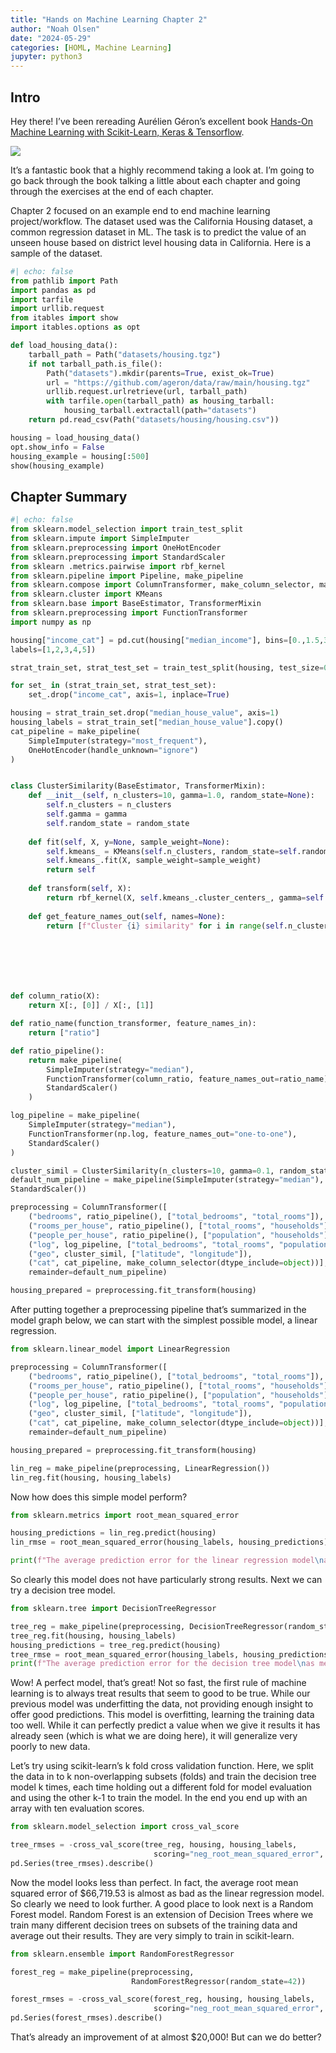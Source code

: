 ```yaml
---
title: "Hands on Machine Learning Chapter 2"
author: "Noah Olsen"
date: "2024-05-29"
categories: [HOML, Machine Learning]
jupyter: python3
---
```


## Intro
Hey there! I've been rereading Aurélien Géron's excellent book [Hands-On Machine Learning with Scikit-Learn, Keras & Tensorflow](https://www.oreilly.com/library/view/hands-on-machine-learning/9781491962282/).


![](homl.jpeg){}

It's a fantastic book that a highly recommend taking a look at. I'm going to go back through the book talking a little about each chapter and going through the exercises at the end of each chapter.

Chapter 2 focused on an example end to end machine learning project/workflow. The dataset used was the California Housing dataset, a common regression dataset in ML. The task is to predict the value of an unseen house based on district level housing data in California. Here is a sample of the dataset.

```python
#| echo: false
from pathlib import Path
import pandas as pd
import tarfile
import urllib.request
from itables import show
import itables.options as opt

def load_housing_data():
    tarball_path = Path("datasets/housing.tgz")
    if not tarball_path.is_file():
        Path("datasets").mkdir(parents=True, exist_ok=True)
        url = "https://github.com/ageron/data/raw/main/housing.tgz"
        urllib.request.urlretrieve(url, tarball_path)
        with tarfile.open(tarball_path) as housing_tarball:
            housing_tarball.extractall(path="datasets")
    return pd.read_csv(Path("datasets/housing/housing.csv"))

housing = load_housing_data()
opt.show_info = False
housing_example = housing[:500]
show(housing_example)
```

## Chapter Summary

```python
#| echo: false
from sklearn.model_selection import train_test_split
from sklearn.impute import SimpleImputer
from sklearn.preprocessing import OneHotEncoder
from sklearn.preprocessing import StandardScaler
from sklearn .metrics.pairwise import rbf_kernel
from sklearn.pipeline import Pipeline, make_pipeline
from sklearn.compose import ColumnTransformer, make_column_selector, make_column_transformer
from sklearn.cluster import KMeans
from sklearn.base import BaseEstimator, TransformerMixin
from sklearn.preprocessing import FunctionTransformer
import numpy as np

housing["income_cat"] = pd.cut(housing["median_income"], bins=[0.,1.5,3.,4.5,6.,np.inf],
labels=[1,2,3,4,5])

strat_train_set, strat_test_set = train_test_split(housing, test_size=0.2, stratify=housing["income_cat"], random_state=42)

for set_ in (strat_train_set, strat_test_set):
    set_.drop("income_cat", axis=1, inplace=True)

housing = strat_train_set.drop("median_house_value", axis=1)
housing_labels = strat_train_set["median_house_value"].copy()
cat_pipeline = make_pipeline(
    SimpleImputer(strategy="most_frequent"),
    OneHotEncoder(handle_unknown="ignore")
)


class ClusterSimilarity(BaseEstimator, TransformerMixin):
    def __init__(self, n_clusters=10, gamma=1.0, random_state=None):
        self.n_clusters = n_clusters
        self.gamma = gamma
        self.random_state = random_state
    
    def fit(self, X, y=None, sample_weight=None):
        self.kmeans_ = KMeans(self.n_clusters, random_state=self.random_state)
        self.kmeans_.fit(X, sample_weight=sample_weight)
        return self
    
    def transform(self, X):
        return rbf_kernel(X, self.kmeans_.cluster_centers_, gamma=self.gamma)
    
    def get_feature_names_out(self, names=None):
        return [f"Cluster {i} similarity" for i in range(self.n_clusters)]







def column_ratio(X):
    return X[:, [0]] / X[:, [1]]

def ratio_name(function_transformer, feature_names_in):
    return ["ratio"]

def ratio_pipeline():
    return make_pipeline(
        SimpleImputer(strategy="median"),
        FunctionTransformer(column_ratio, feature_names_out=ratio_name),
        StandardScaler()
    )

log_pipeline = make_pipeline(
    SimpleImputer(strategy="median"),
    FunctionTransformer(np.log, feature_names_out="one-to-one"),
    StandardScaler()
)

cluster_simil = ClusterSimilarity(n_clusters=10, gamma=0.1, random_state=42)
default_num_pipeline = make_pipeline(SimpleImputer(strategy="median"),
StandardScaler())

preprocessing = ColumnTransformer([
    ("bedrooms", ratio_pipeline(), ["total_bedrooms", "total_rooms"]),
    ("rooms_per_house", ratio_pipeline(), ["total_rooms", "households"]),
    ("people_per_house", ratio_pipeline(), ["population", "households"]),
    ("log", log_pipeline, ["total_bedrooms", "total_rooms", "population", "households", "median_income"]),
    ("geo", cluster_simil, ["latitude", "longitude"]),
    ("cat", cat_pipeline, make_column_selector(dtype_include=object))],
    remainder=default_num_pipeline)

housing_prepared = preprocessing.fit_transform(housing)


```

After putting together a preprocessing pipeline that's summarized in the model graph below, we can start with the simplest possible model, a linear regression.
```python
from sklearn.linear_model import LinearRegression

preprocessing = ColumnTransformer([
    ("bedrooms", ratio_pipeline(), ["total_bedrooms", "total_rooms"]),
    ("rooms_per_house", ratio_pipeline(), ["total_rooms", "households"]),
    ("people_per_house", ratio_pipeline(), ["population", "households"]),
    ("log", log_pipeline, ["total_bedrooms", "total_rooms", "population", "households", "median_income"]),
    ("geo", cluster_simil, ["latitude", "longitude"]),
    ("cat", cat_pipeline, make_column_selector(dtype_include=object))],
    remainder=default_num_pipeline)

housing_prepared = preprocessing.fit_transform(housing)

lin_reg = make_pipeline(preprocessing, LinearRegression())
lin_reg.fit(housing, housing_labels)
```

Now how does this simple model perform?

```python
from sklearn.metrics import root_mean_squared_error

housing_predictions = lin_reg.predict(housing)
lin_rmse = root_mean_squared_error(housing_labels, housing_predictions)

print(f"The average prediction error for the linear regression model\nas measured by the root mean squared error is ${lin_rmse:,.2f}")

```

So clearly this model does not have particularly strong results. Next we can try a decision tree model.

```python
from sklearn.tree import DecisionTreeRegressor

tree_reg = make_pipeline(preprocessing, DecisionTreeRegressor(random_state=42))
tree_reg.fit(housing, housing_labels)
housing_predictions = tree_reg.predict(housing)
tree_rmse = root_mean_squared_error(housing_labels, housing_predictions)
print(f"The average prediction error for the decision tree model\nas measured by the root mean squared error is ${tree_rmse:,.2f}")


```

Wow! A perfect model, that's great! Not so fast, the first rule of machine learning is to always treat results that seem to good to be true. While our previous model was underfitting the data, not providing enough insight to offer good predictions. This model is overfitting, learning the training data too well. While it can perfectly predict a value when we give it results it has already seen (which is what we are doing here), it will generalize very poorly to new data.

Let's try using scikit-learn's k fold cross validation function. Here, we split the data in to k non-overlapping subsets (folds) and train the decision tree model k times, each time holding out a different fold for model evaluation and using the other k-1 to train the model. In the end you end up with an array with ten evaluation scores.

```python
from sklearn.model_selection import cross_val_score

tree_rmses = -cross_val_score(tree_reg, housing, housing_labels, 
                                scoring="neg_root_mean_squared_error", cv=10)
pd.Series(tree_rmses).describe()

```

Now the model looks less than perfect. In fact, the average root mean squared error of $66,719.53 is almost as bad as the linear regression model. So clearly we need to look further. A good place to look next is a Random Forest model. Random Forest is an extension of Decision Trees where we train many different decision trees on subsets of the training data and average out their results. They are very simply to train in scikit-learn.

```python
from sklearn.ensemble import RandomForestRegressor

forest_reg = make_pipeline(preprocessing,
                           RandomForestRegressor(random_state=42))

forest_rmses = -cross_val_score(forest_reg, housing, housing_labels, 
                                scoring="neg_root_mean_squared_error", cv=10)
pd.Series(forest_rmses).describe()
```

That's already an improvement of at almost $20,000! But can we do better?